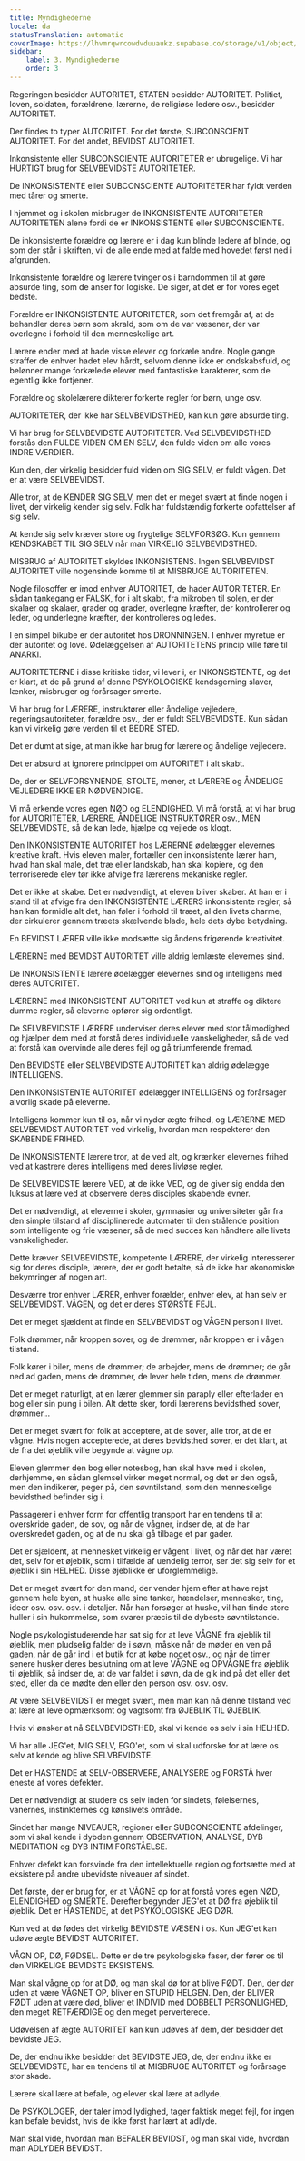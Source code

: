 ```yaml
---
title: Myndighederne
locale: da
statusTranslation: automatic
coverImage: https://lhvmrqwrcowdvduuaukz.supabase.co/storage/v1/object/public/strapi-uploads/small_cover-educacion-fundamental.webp-2d51a7828a2b1309555be27f7e2a61a0.webp
sidebar:
    label: 3. Myndighederne
    order: 3
---
```

Regeringen besidder AUTORITET, STATEN besidder AUTORITET. Politiet, loven, soldaten, forældrene, lærerne, de religiøse ledere osv., besidder AUTORITET.

Der findes to typer AUTORITET. For det første, SUBCONSCIENT AUTORITET. For det andet, BEVIDST AUTORITET.

Inkonsistente eller SUBCONSCIENTE AUTORITETER er ubrugelige. Vi har HURTIGT brug for SELVBEVIDSTE AUTORITETER.

De INKONSISTENTE eller SUBCONSCIENTE AUTORITETER har fyldt verden med tårer og smerte.

I hjemmet og i skolen misbruger de INKONSISTENTE AUTORITETER AUTORITETEN alene fordi de er INKONSISTENTE eller SUBCONSCIENTE.

De inkonsistente forældre og lærere er i dag kun blinde ledere af blinde, og som der står i skriften, vil de alle ende med at falde med hovedet først ned i afgrunden.

Inkonsistente forældre og lærere tvinger os i barndommen til at gøre absurde ting, som de anser for logiske. De siger, at det er for vores eget bedste.

Forældre er INKONSISTENTE AUTORITETER, som det fremgår af, at de behandler deres børn som skrald, som om de var væsener, der var overlegne i forhold til den menneskelige art.

Lærere ender med at hade visse elever og forkæle andre. Nogle gange straffer de enhver hadet elev hårdt, selvom denne ikke er ondskabsfuld, og belønner mange forkælede elever med fantastiske karakterer, som de egentlig ikke fortjener.

Forældre og skolelærere dikterer forkerte regler for børn, unge osv.

AUTORITETER, der ikke har SELVBEVIDSTHED, kan kun gøre absurde ting.

Vi har brug for SELVBEVIDSTE AUTORITETER. Ved SELVBEVIDSTHED forstås den FULDE VIDEN OM EN SELV, den fulde viden om alle vores INDRE VÆRDIER.

Kun den, der virkelig besidder fuld viden om SIG SELV, er fuldt vågen. Det er at være SELVBEVIDST.

Alle tror, at de KENDER SIG SELV, men det er meget svært at finde nogen i livet, der virkelig kender sig selv. Folk har fuldstændig forkerte opfattelser af sig selv.

At kende sig selv kræver store og frygtelige SELVFORSØG. Kun gennem KENDSKABET TIL SIG SELV når man VIRKELIG SELVBEVIDSTHED.

MISBRUG af AUTORITET skyldes INKONSISTENS. Ingen SELVBEVIDST AUTORITET ville nogensinde komme til at MISBRUGE AUTORITETEN.

Nogle filosoffer er imod enhver AUTORITET, de hader AUTORITETER. En sådan tankegang er FALSK, for i alt skabt, fra mikroben til solen, er der skalaer og skalaer, grader og grader, overlegne kræfter, der kontrollerer og leder, og underlegne kræfter, der kontrolleres og ledes.

I en simpel bikube er der autoritet hos DRONNINGEN. I enhver myretue er der autoritet og love. Ødelæggelsen af AUTORITETENS princip ville føre til ANARKI.

AUTORITETERNE i disse kritiske tider, vi lever i, er INKONSISTENTE, og det er klart, at de på grund af denne PSYKOLOGISKE kendsgerning slaver, lænker, misbruger og forårsager smerte.

Vi har brug for LÆRERE, instruktører eller åndelige vejledere, regeringsautoriteter, forældre osv., der er fuldt SELVBEVIDSTE. Kun sådan kan vi virkelig gøre verden til et BEDRE STED.

Det er dumt at sige, at man ikke har brug for lærere og åndelige vejledere.

Det er absurd at ignorere princippet om AUTORITET i alt skabt.

De, der er SELVFORSYNENDE, STOLTE, mener, at LÆRERE og ÅNDELIGE VEJLEDERE IKKE ER NØDVENDIGE.

Vi må erkende vores egen NØD og ELENDIGHED. Vi må forstå, at vi har brug for AUTORITETER, LÆRERE, ÅNDELIGE INSTRUKTØRER osv., MEN SELVBEVIDSTE, så de kan lede, hjælpe og vejlede os klogt.

Den INKONSISTENTE AUTORITET hos LÆRERNE ødelægger elevernes kreative kraft. Hvis eleven maler, fortæller den inkonsistente lærer ham, hvad han skal male, det træ eller landskab, han skal kopiere, og den terroriserede elev tør ikke afvige fra lærerens mekaniske regler.

Det er ikke at skabe. Det er nødvendigt, at eleven bliver skaber. At han er i stand til at afvige fra den INKONSISTENTE LÆRERS inkonsistente regler, så han kan formidle alt det, han føler i forhold til træet, al den livets charme, der cirkulerer gennem træets skælvende blade, hele dets dybe betydning.

En BEVIDST LÆRER ville ikke modsætte sig åndens frigørende kreativitet.

LÆRERNE med BEVIDST AUTORITET ville aldrig lemlæste elevernes sind.

De INKONSISTENTE lærere ødelægger elevernes sind og intelligens med deres AUTORITET.

LÆRERNE med INKONSISTENT AUTORITET ved kun at straffe og diktere dumme regler, så eleverne opfører sig ordentligt.

De SELVBEVIDSTE LÆRERE underviser deres elever med stor tålmodighed og hjælper dem med at forstå deres individuelle vanskeligheder, så de ved at forstå kan overvinde alle deres fejl og gå triumferende fremad.

Den BEVIDSTE eller SELVBEVIDSTE AUTORITET kan aldrig ødelægge INTELLIGENS.

Den INKONSISTENTE AUTORITET ødelægger INTELLIGENS og forårsager alvorlig skade på eleverne.

Intelligens kommer kun til os, når vi nyder ægte frihed, og LÆRERNE MED SELVBEVIDST AUTORITET ved virkelig, hvordan man respekterer den SKABENDE FRIHED.

De INKONSISTENTE lærere tror, at de ved alt, og krænker elevernes frihed ved at kastrere deres intelligens med deres livløse regler.

De SELVBEVIDSTE lærere VED, at de ikke VED, og de giver sig endda den luksus at lære ved at observere deres disciples skabende evner.

Det er nødvendigt, at eleverne i skoler, gymnasier og universiteter går fra den simple tilstand af disciplinerede automater til den strålende position som intelligente og frie væsener, så de med succes kan håndtere alle livets vanskeligheder.

Dette kræver SELVBEVIDSTE, kompetente LÆRERE, der virkelig interesserer sig for deres disciple, lærere, der er godt betalte, så de ikke har økonomiske bekymringer af nogen art.

Desværre tror enhver LÆRER, enhver forælder, enhver elev, at han selv er SELVBEVIDST. VÅGEN, og det er deres STØRSTE FEJL.

Det er meget sjældent at finde en SELVBEVIDST og VÅGEN person i livet.

Folk drømmer, når kroppen sover, og de drømmer, når kroppen er i vågen tilstand.

Folk kører i biler, mens de drømmer; de arbejder, mens de drømmer; de går ned ad gaden, mens de drømmer, de lever hele tiden, mens de drømmer.

Det er meget naturligt, at en lærer glemmer sin paraply eller efterlader en bog eller sin pung i bilen. Alt dette sker, fordi lærerens bevidsthed sover, drømmer...

Det er meget svært for folk at acceptere, at de sover, alle tror, at de er vågne. Hvis nogen accepterede, at deres bevidsthed sover, er det klart, at de fra det øjeblik ville begynde at vågne op.

Eleven glemmer den bog eller notesbog, han skal have med i skolen, derhjemme, en sådan glemsel virker meget normal, og det er den også, men den indikerer, peger på, den søvntilstand, som den menneskelige bevidsthed befinder sig i.

Passagerer i enhver form for offentlig transport har en tendens til at overskride gaden, de sov, og når de vågner, indser de, at de har overskredet gaden, og at de nu skal gå tilbage et par gader.

Det er sjældent, at mennesket virkelig er vågent i livet, og når det har været det, selv for et øjeblik, som i tilfælde af uendelig terror, ser det sig selv for et øjeblik i sin HELHED. Disse øjeblikke er uforglemmelige.

Det er meget svært for den mand, der vender hjem efter at have rejst gennem hele byen, at huske alle sine tanker, hændelser, mennesker, ting, ideer osv. osv. osv. i detaljer. Når han forsøger at huske, vil han finde store huller i sin hukommelse, som svarer præcis til de dybeste søvntilstande.

Nogle psykologistuderende har sat sig for at leve VÅGNE fra øjeblik til øjeblik, men pludselig falder de i søvn, måske når de møder en ven på gaden, når de går ind i et butik for at købe noget osv., og når de timer senere husker deres beslutning om at leve VÅGNE og OPVÅGNE fra øjeblik til øjeblik, så indser de, at de var faldet i søvn, da de gik ind på det eller det sted, eller da de mødte den eller den person osv. osv. osv.

At være SELVBEVIDST er meget svært, men man kan nå denne tilstand ved at lære at leve opmærksomt og vagtsomt fra ØJEBLIK TIL ØJEBLIK.

Hvis vi ønsker at nå SELVBEVIDSTHED, skal vi kende os selv i sin HELHED.

Vi har alle JEG'et, MIG SELV, EGO'et, som vi skal udforske for at lære os selv at kende og blive SELVBEVIDSTE.

Det er HASTENDE at SELV-OBSERVERE, ANALYSERE og FORSTÅ hver eneste af vores defekter.

Det er nødvendigt at studere os selv inden for sindets, følelsernes, vanernes, instinkternes og kønslivets område.

Sindet har mange NIVEAUER, regioner eller SUBCONSCIENTE afdelinger, som vi skal kende i dybden gennem OBSERVATION, ANALYSE, DYB MEDITATION og DYB INTIM FORSTÅELSE.

Enhver defekt kan forsvinde fra den intellektuelle region og fortsætte med at eksistere på andre ubevidste niveauer af sindet.

Det første, der er brug for, er at VÅGNE op for at forstå vores egen NØD, ELENDIGHED og SMERTE. Derefter begynder JEG'et at DØ fra øjeblik til øjeblik. Det er HASTENDE, at det PSYKOLOGISKE JEG DØR.

Kun ved at dø fødes det virkelig BEVIDSTE VÆSEN i os. Kun JEG'et kan udøve ægte BEVIDST AUTORITET.

VÅGN OP, DØ, FØDSEL. Dette er de tre psykologiske faser, der fører os til den VIRKELIGE BEVIDSTE EKSISTENS.

Man skal vågne op for at DØ, og man skal dø for at blive FØDT. Den, der dør uden at være VÅGNET OP, bliver en STUPID HELGEN. Den, der BLIVER FØDT uden at være død, bliver et INDIVID med DOBBELT PERSONLIGHED, den meget RETFÆRDIGE og den meget perverterede.

Udøvelsen af ægte AUTORITET kan kun udøves af dem, der besidder det bevidste JEG.

De, der endnu ikke besidder det BEVIDSTE JEG, de, der endnu ikke er SELVBEVIDSTE, har en tendens til at MISBRUGE AUTORITET og forårsage stor skade.

Lærere skal lære at befale, og elever skal lære at adlyde.

De PSYKOLOGER, der taler imod lydighed, tager faktisk meget fejl, for ingen kan befale bevidst, hvis de ikke først har lært at adlyde.

Man skal vide, hvordan man BEFALER BEVIDST, og man skal vide, hvordan man ADLYDER BEVIDST.


